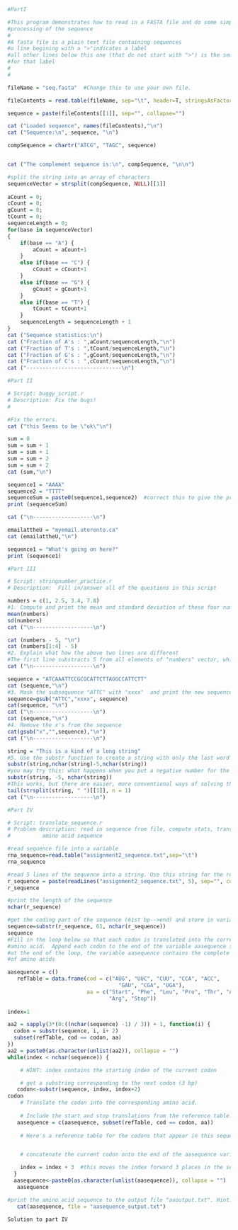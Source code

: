 ```r
#PartI

#This program demonstrates how to read in a FASTA file and do some simple
#processing of the sequence
#
#A fasta file is a plain text file containing sequences
#a line begining with a ">"indicates a label
#all other lines below this one (that do not start with ">") is the sequence
#for that label
#
#

fileName = "seq.fasta"  #Change this to use your own file.

fileContents = read.table(fileName, sep="\t", header=T, stringsAsFactors=F, check.names=F)

sequence = paste(fileContents[[1]], sep="", collapse="")

cat ("Loaded sequence", names(fileContents),"\n")
cat ("Sequence:\n", sequence, "\n")

compSequence = chartr("ATCG", "TAGC", sequence)


cat ("The complement sequence is:\n", compSequence, "\n\n")

#split the string into an array of characters
sequenceVector = strsplit(compSequence, NULL)[[1]]
    
aCount = 0;
cCount = 0;
gCount = 0;
tCount = 0;
sequenceLength = 0;
for(base in sequenceVector)
{
	if(base == "A") {
		aCount = aCount+1
	}
	else if(base == "C") {
		cCount = cCount+1
	}
	else if(base == "G") {
		gCount = gCount+1
	}
	else if(base == "T") {
		tCount = tCount+1
	}
	sequenceLength = sequenceLength + 1
}
cat ("Sequence statistics:\n")
cat ("Fraction of A's : ",aCount/sequenceLength,"\n")
cat ("Fraction of T's : ",tCount/sequenceLength,"\n")
cat ("Fraction of G's : ",gCount/sequenceLength,"\n")
cat ("Fraction of C's : ",cCount/sequenceLength,"\n")
cat ("------------------------------\n")


```
```r
#Part II

# Script: buggy_script.r
# Description: Fix the bugs!
#

#Fix the errors.
cat ("this Seems to be \"ok\"\n")

sum = 0
sum = sum + 1
sum = sum + 1
sum = sum + 2
sum = sum + 2
cat (sum,"\n")

sequence1 = "AAAA"
sequence2 = "TTTT"
sequenceSum = paste0(sequence1,sequence2)  #correct this to give the proper concatenation.
print (sequenceSum)

cat ("\n-------------------\n")

emailattheU = "myemail.utoronto.ca"
cat (emailattheU,"\n")

sequence1 = "What's going on here?"
print (sequence1)

```
```r
#Part III

# Script: stringnumber_practice.r
# Description:  Fill in/answer all of the questions in this script

numbers = c(1, 2.5, 3.4, 7.8)
#1. Compute and print the mean and standard deviation of these four numbers
mean(numbers)
sd(numbers)
cat ("\n-------------------\n")

cat (numbers - 5, "\n")
cat (numbers[1:4] - 5)
#2. Explain what how the above two lines are different
#The first line substracts 5 from all elements of "numbers" vector, while the second line subtracts 5 only from first 4 elements, which happen to be the total number of elements in "numbers". 
cat ("\n-------------------\n")

sequence = "ATCAAATTCCGCGCATTCTTAGGCCATTCTT"
cat (sequence,"\n")
#3. Mask the subsequence "ATTC" with "xxxx"  and print the new sequence
sequence=gsub("ATTC","xxxx", sequence)
cat(sequence, "\n")
cat ("\n-------------------\n")
cat (sequence,"\n")
#4. Remove the x's from the sequence
cat(gsub("x","",sequence),"\n")
cat ("\n-------------------\n")

string = "This is a kind of a long string"
#5. Use the substr function to create a string with only the last word this sentence and print it out
substr(string,nchar(string)-5,nchar(string))
#you may try this: what happens when you put a negative number for the start index?
substr(string, -5, nchar(string))
#This works, but there are easier, more conventional ways of solving this problem.
tail(strsplit(string, " ")[[1]], n = 1)
cat ("\n-------------------\n")

```
```r
#Part IV

# Script: translate_sequence.r
# Problem description: read in sequence from file, compute stats, translate RNA into
# 	       amino acid sequence

#read sequence file into a variable
rna_sequence=read.table("assignment2_sequence.txt",sep="\t")
rna_sequence

#read 5 lines of the sequence into a string. Use this string for the rest of the code below.
r_sequence = paste(readLines("assignment2_sequence.txt", 5), sep="", collapse="")
r_sequence

#print the length of the sequence
nchar(r_sequence)

#get the coding part of the sequence (61st bp-->end) and store in variable called sequence
sequence=substr(r_sequence, 61, nchar(r_sequence))
sequence
#Fill in the loop below so that each codon is translated into the corresponding
#amino acid.  Append each codon to the end of the variable aasequence so that
#at the end of the loop, the variable aasequence contains the complete sequence
#of amino acids

aasequence = c()
   refTable = data.frame(cod = c("AUG", "UUC", "CUU", "CCA", "ACC",
                                   "GAU", "CGA", "UGA"),
                         aa = c("Start", "Phe", "Leu", "Pro", "Thr", "Asp",
                                "Arg", "Stop"))
   
index=1

aa2 = sapply(3*(0:((nchar(sequence) -1) / 3)) + 1, function(i) {
  codon = substr(sequence, i, i+ 2)
  subset(refTable, cod == codon, aa)
})
aa2 = paste0(as.character(unlist(aa2)), collapse = "")
while(index < nchar(sequence)) {

    # HINT: index contains the starting index of the current codon

    # get a substring corresponding to the next codon (3 bp)
   codon<-substr(sequence, index, index+2)
codon
    # Translate the codon into the corresponding amino acid.
   
    # Include the start and stop translations from the reference table.
   aasequence = c(aasequence, subset(refTable, cod == codon, aa))
   
    # Here's a reference table for the codons that appear in this sequence


    # concatenate the current codon onto the end of the aasequence variable

    index = index + 3  #this moves the index forward 3 places in the sequence
  }
  aasequence<-paste0(as.character(unlist(aasequence)), collapse = "")
   aasequence

#print the amino acid sequence to the output file "aaoutput.txt". Hint: ?cat
   cat(aasequence, file = "aasequence_output.txt")

```
```r
Solution to part IV


```


